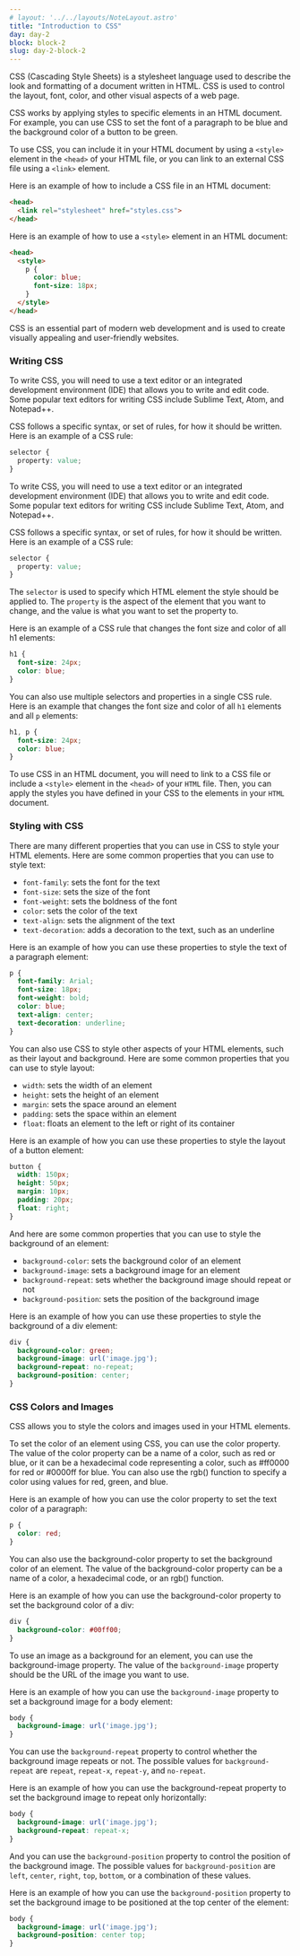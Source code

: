 ```yaml
---
# layout: '../../layouts/NoteLayout.astro'
title: "Introduction to CSS"
day: day-2
block: block-2
slug: day-2-block-2
---
```


CSS (Cascading Style Sheets) is a stylesheet language used to describe the look and formatting of a document written in HTML. 
CSS is used to control the layout, font, color, and other visual aspects of a web page.

CSS works by applying styles to specific elements in an HTML document. 
For example, you can use CSS to set the font of a paragraph to be blue and the background color of a button to be green.

To use CSS, you can include it in your HTML document by using a `<style>` element in the `<head>` of your HTML file, or you can link to an external CSS file using a `<link>` element.

Here is an example of how to include a CSS file in an HTML document:

```html
<head>
  <link rel="stylesheet" href="styles.css">
</head>
```
Here is an example of how to use a `<style>` element in an HTML document:

```html
<head>
  <style>
    p {
      color: blue;
      font-size: 18px;
    }
  </style>
</head>

```

CSS is an essential part of modern web development and is used to create visually appealing and user-friendly websites.

### Writing CSS

To write CSS, you will need to use a text editor or an integrated development environment (IDE) that allows you to write and edit code. Some popular text editors for writing CSS include Sublime Text, Atom, and Notepad++.

CSS follows a specific syntax, or set of rules, for how it should be written. Here is an example of a CSS rule:

```css
selector {
  property: value;
}

```

To write CSS, you will need to use a text editor or an integrated development environment (IDE) that allows you to write and edit code. Some popular text editors for writing CSS include Sublime Text, Atom, and Notepad++.

CSS follows a specific syntax, or set of rules, for how it should be written. Here is an example of a CSS rule:

```css
selector {
  property: value;
}
```

The `selector` is used to specify which HTML element the style should be applied to. The `property` is the aspect of the element that you want to change, and the value is what you want to set the property to.

Here is an example of a CSS rule that changes the font size and color of all h1 elements:

```css
h1 {
  font-size: 24px;
  color: blue;
}
```
You can also use multiple selectors and properties in a single CSS rule. Here is an example that changes the font size and color of all `h1` elements and all `p` elements:

```css
h1, p {
  font-size: 24px;
  color: blue;
}
```

To use CSS in an HTML document, you will need to link to a CSS file or include a `<style>` element in the `<head>` of your `HTML` file. Then, you can apply the styles you have defined in your CSS to the elements in your `HTML` document.

### Styling with CSS

There are many different properties that you can use in CSS to style your HTML elements. Here are some common properties that you can use to style text:

- `font-family`: sets the font for the text
- `font-size`: sets the size of the font
- `font-weight`: sets the boldness of the font
- `color`: sets the color of the text
- `text-align`: sets the alignment of the text
- `text-decoration`: adds a decoration to the text, such as an underline

Here is an example of how you can use these properties to style the text of a paragraph element:

```css
p {
  font-family: Arial;
  font-size: 18px;
  font-weight: bold;
  color: blue;
  text-align: center;
  text-decoration: underline;
}

```

You can also use CSS to style other aspects of your HTML elements, such as their layout and background. Here are some common properties that you can use to style layout:

- `width`: sets the width of an element
- `height`: sets the height of an element
- `margin`: sets the space around an element
- `padding`: sets the space within an element
- `float`: floats an element to the left or right of its container

Here is an example of how you can use these properties to style the layout of a button element:

```css
button {
  width: 150px;
  height: 50px;
  margin: 10px;
  padding: 20px;
  float: right;
}

```

And here are some common properties that you can use to style the background of an element:

- `background-color`: sets the background color of an element
- `background-image`: sets a background image for an element
- `background-repeat`: sets whether the background image should repeat or not
- `background-position`: sets the position of the background image

Here is an example of how you can use these properties to style the background of a div element:

```css
div {
  background-color: green;
  background-image: url('image.jpg');
  background-repeat: no-repeat;
  background-position: center;
}

```

### CSS Colors and Images

CSS allows you to style the colors and images used in your HTML elements.

To set the color of an element using CSS, you can use the color property. The value of the color property can be a name of a color, such as red or blue, or it can be a hexadecimal code representing a color, such as #ff0000 for red or #0000ff for blue. You can also use the rgb() function to specify a color using values for red, green, and blue.

Here is an example of how you can use the color property to set the text color of a paragraph:

```css
p {
  color: red;
}
```

You can also use the background-color property to set the background color of an element. The value of the background-color property can be a name of a color, a hexadecimal code, or an rgb() function.

Here is an example of how you can use the background-color property to set the background color of a div:

```css
div {
  background-color: #00ff00;
}

```

To use an image as a background for an element, you can use the background-image property. The value of the `background-image` property should be the URL of the image you want to use.

Here is an example of how you can use the `background-image` property to set a background image for a body element:

```css
body {
  background-image: url('image.jpg');
}

```

You can use the `background-repeat` property to control whether the background image repeats or not. The possible values for `background-repeat` are `repeat`, `repeat-x`, `repeat-y`, and `no-repeat`.

Here is an example of how you can use the background-repeat property to set the background image to repeat only horizontally:

```css
body {
  background-image: url('image.jpg');
  background-repeat: repeat-x;
}

```

And you can use the `background-position` property to control the position of the background image. The possible values for `background-position` are `left`, `center`, `right`, `top`, `bottom`, or a combination of these values.

Here is an example of how you can use the `background-position` property to set the background image to be positioned at the top center of the element:

```css
body {
  background-image: url('image.jpg');
  background-position: center top;
}

```
